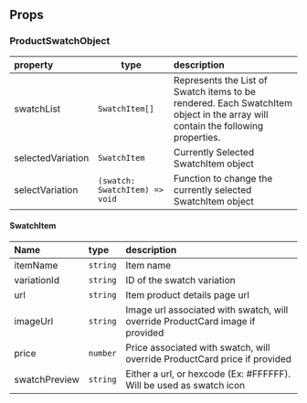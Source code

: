 
<Meta of={ProductSwatchStories} />

## Props

<ArgTypes of={ProductSwatch} />

### ProductSwatchObject
  | property          | type                          | description|
  | :-----------------| ------------------------------| :--------- |
  | swatchList        | `SwatchItem[]`                | Represents the List of Swatch items to be rendered. Each SwatchItem object in the array will contain the following properties. <br/> |
  | selectedVariation | `SwatchItem`                  | Currently Selected SwatchItem object |
  | selectVariation   | `(swatch: SwatchItem) => void`| Function to change the currently selected SwatchItem object |

#### SwatchItem
  | Name              | type                   | description       | 
  | :-----------------| :----------------------| :---------------- |
  | itemName          | `string`               | Item name         |
  | variationId       | `string`               | ID of the swatch variation |
  | url               | `string`               | Item product details page url |
  | imageUrl          | `string`               | Image url associated with swatch, will override ProductCard image if provided |
  | price             | `number`               | Price associated with swatch, will override ProductCard price if provided |
  | swatchPreview     | `string`               | Either a url, or hexcode (Ex: #FFFFFF). Will be used as swatch icon |